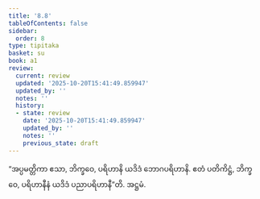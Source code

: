 ```yaml
---
title: '8.8'
tableOfContents: false
sidebar:
  order: 8
type: tipitaka
basket: su
book: a1
review:
  current: review
  updated: '2025-10-20T15:41:49.859947'
  updated_by: ''
  notes: ''
  history:
  - state: review
    date: '2025-10-20T15:41:49.859947'
    updated_by: ''
    notes: ''
    previous_state: draft
---
```



<DynamicBreadcrumb />


<ReviewStatus review={frontmatter.review} showDetails={true} />

<HypothesisAnnotation frontmatter={frontmatter} />

<Division number="78" book="a1" e="ch" v="15" p="13">

<Paragraph number="164" book="a1">
“အပ္ပမတ္တိကာ ဧသာ, ဘိက္ခဝေ, ပရိဟာနိ ယဒိဒံ ဘောဂပရိဟာနိ. ဧတံ ပတိကိဋ္ဌံ, ဘိက္ခဝေ, ပရိဟာနီနံ ယဒိဒံ ပညာပရိဟာနီ”တိ.

</Paragraph>
</Division>

<Paragraph number="165" type="center" book="a1">
အဋ္ဌမံ.
</Paragraph>